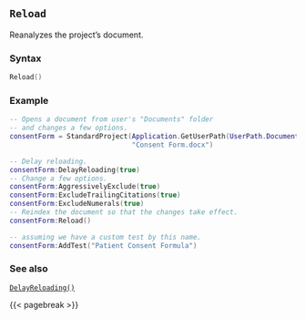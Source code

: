 ## `Reload` {#standard-reload}

Reanalyzes the project's document.

### Syntax {-}

``` .lua
Reload()
```

### Example {-}

``` .lua
-- Opens a document from user's "Documents" folder
-- and changes a few options.
consentForm = StandardProject(Application.GetUserPath(UserPath.Documents) ..
                              "Consent Form.docx")

-- Delay reloading.
consentForm:DelayReloading(true)
-- Change a few options.
consentForm:AggressivelyExclude(true)
consentForm:ExcludeTrailingCitations(true)
consentForm:ExcludeNumerals(true)
-- Reindex the document so that the changes take effect.
consentForm:Reload()

-- assuming we have a custom test by this name.
consentForm:AddTest("Patient Consent Formula")
```

### See also {-}

[`DelayReloading()`](#standard-delayreloading)

{{< pagebreak >}}
